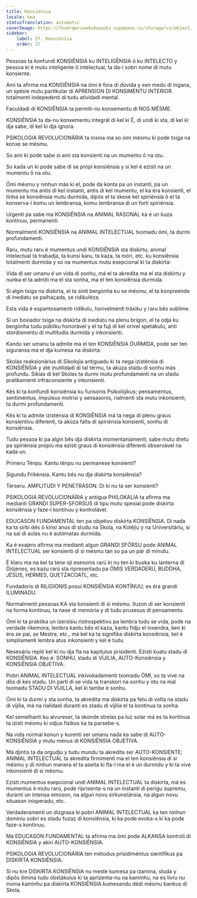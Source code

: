 ```yaml
---
title: Konsiénsia
locale: kea
statusTranslation: automatic
coverImage: https://lhvmrqwrcowdvduuaukz.supabase.co/storage/v1/object/public/strapi-uploads/small_cover-educacion-fundamental.webp-2d51a7828a2b1309555be27f7e2a61a0.webp
sidebar:
    label: 37. Konsiénsia
    order: 37
---
```

Pessoas ta konfundi KONSIÊNSIA ku INTELIGÊNSIA ô ku INTELECTO y pessoa ki é mutu inteligente ô intelectual, ta da-l sobri nome di mutu konsiente.

Ami ta afirma ma KONSIÊNSIA na ómi é fora di dúvida y sen medu di ingana, un spésie mutu partikular di APRENSION DI KONSIMENTU INTERIOR totalmenti indepedenti di tudu atividadi mental.

Faculdadi di KONSIÊNSIA ta permiti-nu konxementu di NOS MÉSME.

KONSIÊNSIA ta da-nu konxementu integrál di kel ki É, di undi ki sta, di kel ki dja sabe, di kel ki dja ignora.

PSIKOLOGIA REVOLUCIONÁRIA ta inxina ma so ómi mésmu ki pode txiga na konxe se mésmu.

So ami ki pode sabe si ami sta konsienti na un mumentu ô na otu.

So kada un ki pode sabe di se própi konsiênsia y si kel é ezisti na un mumentu ô na otu.

Ómi mésmu y ninhun más ki el, pode da konta pa un instanti, pa un mumentu ma antis di kel instanti, antis di kel mumentu, el ka éra konsienti, el tinha se konsiênsia mutu durmida, dipôs el ta skese kel spiriénsia ô el ta konserva-l komu un lembransa, komu lembransa di un forti spiriénsia.

Urgenti pa sabe ma KONSIÊNSIA na ANIMAL RASONAL ka é un kuza kontínuu, permanenti.

Normalmenti KONSIÊNSIA na ANIMAL INTELECTUAL txomadu ómi, ta durmi profundamenti.

Raru, mutu raru é mumentus undi KONSIÊNSIA sta diskirtu; animal intelectual ta trabadja, ta kunsi karu, ta kaza, ta móri, etc. ku konsiênsia totalmenti durmida y so na mumentus mutu esepcional ki ta diskirta:

Vida di ser umanu é un vida di sonhu, má el ta akredita ma el sta diskirtu y nunka el ta admiti ma el sta sonha, ma el ten konsiênsia durmida.

Si algin txiga na diskirta, el ta sinti bergónha ku se mésmu, el ta konpreende di inediatu se palhaçada, se ridikuléza.

Esta vida é espantosamenti ridíkulu, horivelmenti tráxiku y raru bês sublime.

Si un boxiador txiga na diskirta di inediatu na plenu brigon, el ta odja ku bergónha tudu públiku honorável y el ta fuji di kel orivel spetákulu, anti stordismentu di multitudis durmida y inkonsienti.

Kandu ser umanu ta admite ma el ten KONSIÊNSIA DURMIDA, pode ser ten siguransa ma el dja kumesa na diskirta.

Skolas reaksionárius di Sikolojia antiguadu ki ta nega izisténsia di KONSIÊNSIA y até inutilidadi di tal térmu, ta akúza stadu di sonhu más profundu. Sikias di kel Skolas ta durmi mutu profundamenti na un stadu pratikamenti infraconsiente y inkonsienti.

Kés ki ta konfundi konsiênsia ku funsonis Psikolójikus; pensamentus, sentiméntus, impulsus motrisi y sensasonis, rialmenti sta mutu inkonsienti, ta durmi profundamenti.

Kés ki ta admite izisténsia di KONSIÊNSIA má ta nega di plenu graus konsientivu diferenti, ta akúza falta di spiriénsia konsienti, sonhu di konsiênsia.

Tudu pessoa ki pa algin bês dja diskirta momentaniamenti, sabe mutu dretu pa spiriénsia própiu ma ezisti graus di konsiênsia diferenti observável na kada un.

Primeru Ténpu. Kantu ténpu nu permanese konsienti?

Sigundu Frikénsia. Kantu bês nu dja diskirta konsiênsia?

Térseru. AMPLITUDI Y PENETRASON. Di ki nu ta ser konsienti?

PSIKOLOGIA REVOLUCIONÁRIA y antigua PHILOKALIA ta afirma ma medianti GRANDI SUPER-SFORSUS di tipu mutu spesial pode diskirta konsiênsia y faze-l kontínuu y kontrolável.

EDUCASON FUNDAMENTAL ten pa objetivu diskirta KONSIÊNSIA. Di nada ka ta sirbi dés ô kinsi anus di studu na Skola, na Koléjiu y na Universitáriu, si na sai di aulas nu é autómatas durmida.

Ka é exajero afirma ma medianti algun GRANDI SFÓRSU pode ANIMAL INTELECTUAL ser konsienti di si mésmu tan so pa un pár di minutu.

É klaru ma na kel ta tene oji esesonis rarú ki nu ten ki buska ku lanterna di Diójenes, es kazu rarú sta ripresentadu pa ÓMIS VERDADERU, BUDDHA, JÉSUS, HERMES, QUETZACOATL, etc.

Fundadoris di RILIGIONIS posui KONSIÊNSIA KONTÍNUU, es éra grandi ILUMINADU.

Normalmenti pessoas KA sta konsienti di si mésmu. Iluzon di ser konsienti na forma kontínuu, ta nase di memória y di tudu prusesus di pensamentu.

Ómi ki ta praktika un izersísiu ristrospektivu pa lembra tudu se vida, pode na verdade rikemora, lembra kantu bês el kaza, kantu fidju el inxendra, ken ki éra se pai, se Mestre, etc., má kel ka ta signifika diskirta konsiênsia, kel é simplismenti lembra atus inkonsienti y kel é tudu.

Nesesáriu repiti kel ki nu dja fla na kapitulus prisidenti. Ezisti kuatu stadu di KONSIÊNSIA. Kes é: SONHU, stadu di VÍJILIA, AUTO-Konsiênsia y KONSIÊNSIA OBJETIVA.

Pobri ANIMAL INTELECTUAL inkivokadamenti txomadu ÓMI, so ta vive na dôs di kes stadu. Un parti di se vida ta transkori na sonhu y otu na mal txomadu STADU DI VÍJILLA, kel ki tambe é sonhu.

Ómi ki ta durmi y sta sonha, ta akredita ma diskirta pa fetu di volta na stadu di víjilia, má na rialidadi duranti es stadu di víjilia el ta kontinua ta sonha.

Kel semelhanti ku alvureser, ta skonde strelas pa luz solar má es ta kontinua ta izisti mésmu ki odjus físikus ka ta parsebe-s.

Na vida normal konun y kurenti ser umanu nada ka sabe di AUTO-KONSIÊNSIA y mutu ménus di KONSIÊNSIA OBJETIVA.

Má djintis ta da orgudju y tudu mundu ta akredita ser AUTO-KONSIENTE; ANIMAL INTELECTUAL ta akredita firmimenti ma el ten konsiênsia di si mésmu y di ninhun manera el ta aseita ki fla-l ma el é un durmidu y ki ta vive inkonsienti di si mésmu.

Ezisti mumentus esepcional undi ANIMAL INTELECTUAL ta diskirta, má es mumentus é mutu rarú, pode riprisenta-s na un instanti di perigu supremu, duranti un intensa emoson, na algun novu sirkunstánsia, na algun novu situason inisperadu, etc.

Verdaderamenti un dizgrasa ki pobri ANIMAL INTELECTUAL ka ten ninhun domíniu sobri es stadu fuzaz di konsiênsia, ki ka pode evoka-s ki ka pode faze-s kontínuu.

Má EDUCASON FUNDAMENTAL ta afirma ma ómi pode ALKANSA kontroli di KONSIÊNSIA y akiri AUTO-KONSIÊNSIA.

PSIKOLOGIA REVOLUCIONÁRIA ten métodus prisidiméntus sientífikus pa DISKIRTA KONSIÊNSIA.

Si nu kre DISKIRTA KONSIÊNSIA nu meste kumesa pa izamina, studa y dipôs ilimina tudu óbstákulus ki ta aprizenta-nu na kaminhu, na es livru nu inxina kaminhu pa diskirta KONSIÊNSIA kumesandu dédi mésmu bankus di Skola.

